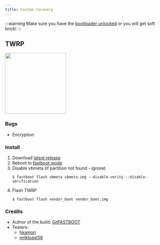 ```yaml
---
title: Custom recovery
---
```


:::warning
Make sure you have the [bootloader unlocked](../dev/bootloader.md) or you will get soft brick!
:::

## TWRP

<img src={twrpImg} width="200" />

### Bugs
- Encryption

### Install
1. Download [latest release](https://github.com/GitFASTBOOT/Lazy_Action-Recoverys-Builder/releases/)
2. Reboot to [fastboot mode](../modes/fastboot)
3. Disable vbmeta (if partition not found - ignore)
    ```shell
    $ fastboot flash vbmeta vbmeta.img --disable-verity --disable-verification
    ```
4. Flash TWRP
    ```shell
    $ fastboot flash vendor_boot vendor_boot.img
    ```

### Credits
- Author of the build: [GitFASTBOOT](https://github.com/GitFASTBOOT)
- Testers:
    - [hkamori](https://github.com/0xhkamori)
    - [milktoast56](https://github.com/milktoast56)
